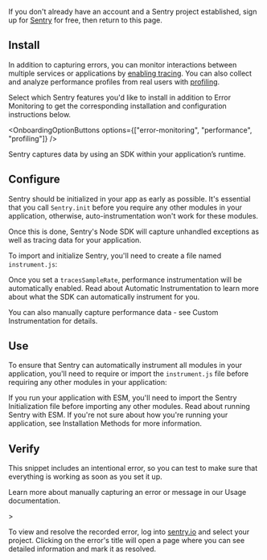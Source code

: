 If you don't already have an account and a Sentry project established, sign up for [Sentry](https://sentry.io/signup/) for free, then return to this page.

## Install

In addition to capturing errors, you can monitor interactions between multiple services or applications by [enabling tracing](/concepts/key-terms/tracing/). You can also collect and analyze performance profiles from real users with [profiling](/product/explore/profiling/).

Select which Sentry features you'd like to install in addition to Error Monitoring to get the corresponding installation and configuration instructions below.

<OnboardingOptionButtons
  options={["error-monitoring", "performance", "profiling"]}
/>

Sentry captures data by using an SDK within your application’s runtime.

<PlatformContent includePath="getting-started-install" />

## Configure

Sentry should be initialized in your app as early as possible. It's essential that you call `Sentry.init` before you require any other modules in your application, otherwise, auto-instrumentation won't work for these modules.

Once this is done, Sentry's Node SDK will capture unhandled exceptions as well as tracing data for your application.

To import and initialize Sentry, you'll need to create a file named `instrument.js`:

<PlatformContent includePath="getting-started-config" />

<OnboardingOption optionId="performance">

Once you set a `tracesSampleRate`, performance instrumentation will be automatically enabled. Read about <PlatformLink to="/tracing/instrumentation/automatic-instrumentation">Automatic Instrumentation</PlatformLink> to learn more about what the SDK can automatically instrument for you.

You can also manually capture performance data - see <PlatformLink to="/tracing/instrumentation/custom-instrumentation">Custom Instrumentation</PlatformLink> for details.

</OnboardingOption>

## Use

To ensure that Sentry can automatically instrument all modules in your application, you'll need to require or import the `instrument.js` file before requiring any other modules in your application:

<PlatformContent includePath="getting-started-use" />

<Alert level="warning" title="Running with ESM">

If you run your application with ESM, you'll need to import the Sentry Initialization file before importing any other modules. Read about <PlatformLink to="/install/esm">running Sentry with ESM</PlatformLink>.
If you're not sure about how you're running your application, see <PlatformLink to="/install">Installation Methods</PlatformLink> for more information.

</Alert>

<PlatformContent includePath="getting-started-sourcemaps" />

## Verify

This snippet includes an intentional error, so you can test to make sure that everything is working as soon as you set it up.

<PlatformContent includePath="getting-started-verify" />

<Alert>

Learn more about manually capturing an error or message in our <PlatformLink to="/usage/">Usage documentation</PlatformLink>.

</Alert>>

To view and resolve the recorded error, log into [sentry.io](https://sentry.io) and select your project. Clicking on the error's title will open a page where you can see detailed information and mark it as resolved.
